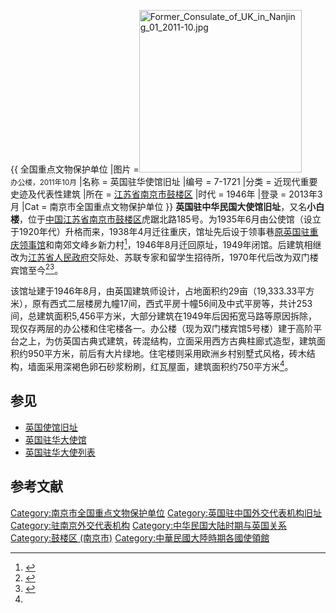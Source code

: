 {{ 全国重点文物保护单位
|图片 =[[File:Former_Consulate_of_UK_in_Nanjing_01_2011-10.jpg|260px]]<br><small>办公楼，2011年10月</small>
|名称 = 英国驻华使馆旧址
|编号 = 7-1721
|分类 = 近现代重要史迹及代表性建筑
|所在 = {{CHN}}[[江苏省|江苏省]][[南京市|南京市]][[鼓楼区_(南京市)|鼓楼区]]
|时代 = 1946年
|登录 = 2013年3月
|Cat = 南京市全国重点文物保护单位
}}
'''英国驻中华民国大使馆旧址'''，又名'''小白楼'''，位于[[中国|中国]][[江苏省|江苏省]][[南京市|南京市]][[鼓楼区_(南京市)|鼓楼区]]虎踞北路185号。为1935年6月由公使馆（设立于1920年代）升格而来，1938年4月迁往重庆，馆址先后设于领事巷[[原英国驻重庆领事馆|原英国驻重庆领事馆]]和南郊文峰乡新力村<ref>{{cite web|url =http://www.cq.xinhuanet.com/subject/2005/2005-08/12/content_4869354.htm|title =《英国大使馆遗址》|accessdate =2014-11-05|work =张荣祥|publisher =新华网重庆频道|deadurl =yes|archiveurl =https://web.archive.org/web/20130823092727/http://www.cq.xinhuanet.com/subject/2005/2005-08/12/content_4869354.htm|archivedate =2013-08-23}}</ref>，1946年8月迁回原址，1949年闭馆。后建筑相继改为[[江苏省人民政府|江苏省人民政府]]交际处、苏联专家和留学生招待所，1970年代后改为双门楼宾馆至今<ref name="建筑">{{cite web |url = http://www.njmgjz.cn/ggsg/b107 |title = 《英国大使馆》 |accessdate = 2014-11-06 |work =  |publisher = 南京民国建筑网 |archive-url = https://web.archive.org/web/20141106171931/http://www.njmgjz.cn/ggsg/b107 |archive-date = 2014-11-06 |dead-url = yes }}</ref><ref>{{cite web|url =http://www.yangtse.com/lvxing/2014-11-05/340878.html|title =《小白楼呈现英伦式建筑风格 曾是英国驻中华民国大使馆》|accessdate =2014-11-05|work =蔡震|publisher =扬子晚报|deadurl =yes|archiveurl =https://web.archive.org/web/20160305112423/http://www.yangtse.com/lvxing/2014-11-05/340878.html|archivedate =2016-03-05}}</ref>。

该馆址建于1946年8月，由英国建筑师设计，占地面积约29亩（19,333.33平方米），原有西式二层楼房九幢17间，西式平房十幢56间及中式平房等，共计253间，总建筑面积5,456平方米，大部分建筑在1949年后因拓宽马路等原因拆除，现仅存两层的办公楼和住宅楼各一。办公楼（现为双门楼宾馆5号楼）建于高阶平台之上，为仿英国古典式建筑，砖混结构，立面采用西方古典柱廊式造型，建筑面积约950平方米，前后有大片绿地。住宅楼则采用欧洲乡村别墅式风格，砖木结构，墙面采用深褐色卵石砂浆粉刷，红瓦屋面，建筑面积约750平方米<ref name="建筑" />。

==参见==
*[[英国使馆旧址|英国使馆旧址]]
*[[英国驻华大使馆|英国驻华大使馆]]
*[[英国驻华大使列表|英国驻华大使列表]]
== 参考文献 ==
{{Reflist|2}}
{{DEFAULTSORT:Y}}
{{Commons category|Former Consulate of UK in Nanjing}}
{{英國駐外機構}}
{{南京民国建筑}}
{{江苏全国重点文物保护单位|nocat}}
[[Category:南京市全国重点文物保护单位|Category:南京市全国重点文物保护单位]]
[[Category:英国驻中国外交代表机构旧址|Category:英国驻中国外交代表机构旧址]]
[[Category:驻南京外交代表机构|Category:驻南京外交代表机构]]
[[Category:中华民国大陆时期与英国关系|Category:中华民国大陆时期与英国关系]]
[[Category:鼓楼区_(南京市)|Category:鼓楼区 (南京市)]]
[[Category:中華民國大陸時期各國使領館|Category:中華民國大陸時期各國使領館]]